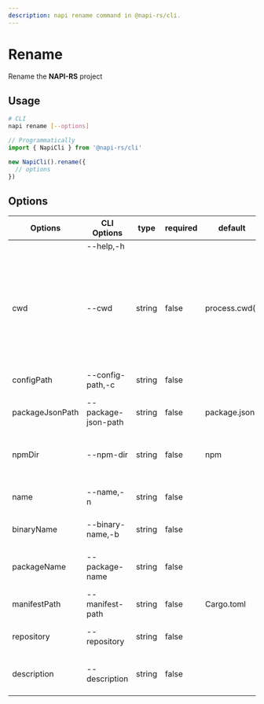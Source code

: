 ```yaml
---
description: napi rename command in @napi-rs/cli.
---
```


# Rename


Rename the **NAPI-RS** project

## Usage

```sh
# CLI
napi rename [--options]
```

```typescript
// Programmatically
import { NapiCli } from '@napi-rs/cli'

new NapiCli().rename({
  // options
})
```

## Options

| Options         | CLI Options         | type   | required | default                     | description                                                                                                        |
| --------------- | ------------------- | ------ | -------- | --------------------------- | ------------------------------------------------------------------------------------------------------------------ |
|                 | --help,-h           |        |          |                             | get help                                                                                                           |
| cwd             | --cwd               | string | false    | process.cwd()               | The working directory of where napi command will be executed in, all other paths options are relative to this path |
| configPath      | --config-path,-c    | string | false    |                             | Path to <Green>napi</Green> config json file                                                                       |
| packageJsonPath | --package-json-path | string | false    | <Green>package.json</Green> | Path to <Green>package.json</Green>                                                                                |
| npmDir          | --npm-dir           | string | false    | <Green>npm</Green>          | Path to the folder where the npm packages put                                                                      |
| name            | --name,-n           | string | false    |                             | The new name of the project                                                                                        |
| binaryName      | --binary-name,-b    | string | false    |                             | The new binary name `*.node` files                                                                                 |
| packageName     | --package-name      | string | false    |                             | The new package name of the project                                                                                |
| manifestPath    | --manifest-path     | string | false    | <Rust>Cargo.toml</Rust>     | Path to <Rust>Cargo.toml</Rust>                                                                                    |
| repository      | --repository        | string | false    |                             | The new repository of the project                                                                                  |
| description     | --description       | string | false    |                             | The new description of the project                                                                                 |
